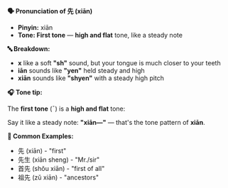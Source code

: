 **🗣️ Pronunciation of 先 (xiān)**

- **Pinyin:** xiān
- **Tone: First tone** — **high and flat** tone, like a steady note

**🔤 Breakdown:**

- **x** like a soft **"sh"** sound, but your tongue is much closer to your teeth
- **iān** sounds like **"yen"** held steady and high
- **xiān** sounds like **"shyen"** with a steady high pitch

**🎧 Tone tip:**

The **first tone** (ˉ) is a **high and flat** tone:

Say it like a steady note: **"xiān—"** — that's the tone pattern of **xiān**.

**📝 Common Examples:**

- 先 (xiān) - "first"
- 先生 (xiān sheng) - "Mr./sir"
- 首先 (shǒu xiān) - "first of all"
- 祖先 (zǔ xiān) - "ancestors"
